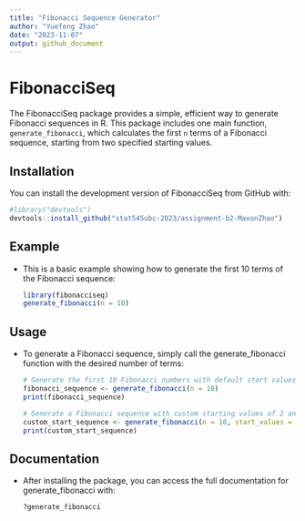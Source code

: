 ```yaml
---
title: "Fibonacci Sequence Generator"
author: "Yuefeng Zhao"
date: "2023-11-07"
output: github_document
---
```


# FibonacciSeq

The FibonacciSeq package provides a simple, efficient way to generate Fibonacci sequences in R. This package includes one main function, `generate_fibonacci`, which calculates the first `n` terms of a Fibonacci sequence, starting from two specified starting values.

## Installation

You can install the development version of FibonacciSeq from GitHub with:

```r
#library("devtools")
devtools::install_github("stat545ubc-2023/assignment-b2-MaxonZhao")
```

## Example

-   This is a basic example showing how to generate the first 10 terms of the Fibonacci sequence:

    ```r
    library(fibonacciseq)
    generate_fibonacci(n = 10)
    ```

## Usage

-   To generate a Fibonacci sequence, simply call the generate_fibonacci function with the desired number of terms:

    ```r
    # Generate the first 10 Fibonacci numbers with default start values of 0 and 1
    fibonacci_sequence <- generate_fibonacci(n = 10)
    print(fibonacci_sequence)

    # Generate a Fibonacci sequence with custom starting values of 2 and 3
    custom_start_sequence <- generate_fibonacci(n = 10, start_values = c(2, 3))
    print(custom_start_sequence)
    ```

## Documentation

-   After installing the package, you can access the full documentation for generate_fibonacci with:

    ```r
    ?generate_fibonacci
    ```
